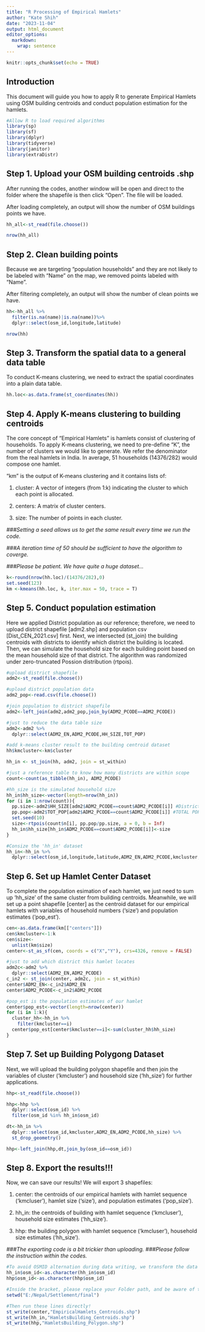 ---
title: "R Processing of Empirical Hamlets"
author: "Kate Shih"
date: "2023-11-04"
output: html_document
editor_options: 
  markdown: 
    wrap: sentence
---

```{r setup, include=FALSE}
knitr::opts_chunk$set(echo = TRUE)
```

## Introduction

This document will guide you how to apply R to generate Empirical Hamlets using OSM building centroids and conduct population estimation for the hamlets.

```{r warning = FALSE, message = FALSE}
#Allow R to load required algorithms
library(sp)
library(sf)
library(dplyr)
library(tidyverse)
library(janitor)
library(extraDistr)
```

## Step 1. Upload your OSM building centroids .shp

After running the codes, another window will be open and direct to the folder where the shapefile is then click "Open".
The file will be loaded.

After loading completely, an output will show the number of OSM buildings points we have.

```{r}
hh_all<-st_read(file.choose())

nrow(hh_all)
```

## Step 2. Clean building points

Because we are targeting "population households" and they are not likely to be labeled with "Name" on the map, we removed points labeled with "Name".

After filtering completely, an output will show the number of clean points we have.

```{r}
hh<-hh_all %>% 
  filter(is.na(name)|is.na(name))%>% 
  dplyr::select(osm_id,longitude,latitude) 

nrow(hh)
```

## Step 3. Transform the spatial data to a general data table

To conduct K-means clustering, we need to extract the spatial coordinates into a plain data table.

```{r}
hh.loc<-as.data.frame(st_coordinates(hh))
```

## Step 4. Apply K-means clustering to building centroids

The core concept of "Empirical Hamlets" is hamlets consist of clustering of households.
To apply K-means clustering, we need to pre-define "K", the number of clusters we would like to generate.
We refer the denominator from the real hamlets in India.
In average, 51 households (14376/282) would compose one hamlet.

"km" is the output of K-means clustering and it contains lists of:

1.  cluster: A vector of integers (from 1:k) indicating the cluster to which each point is allocated.

2.  centers: A matrix of cluster centers.

3.  size: The number of points in each cluster.

*###Setting a seed allows us to get the same result every time we run the code.*

*###A iteration time of 50 should be sufficient to have the algorithm to coverge.*

*###Please be patient. We have quite a huge dataset...*

```{r}
k<-round(nrow(hh.loc)/(14376/282),0)
set.seed(123)
km <-kmeans(hh.loc, k, iter.max = 50, trace = T)
```

## Step 5. Conduct population estimation

Here we applied District population as our reference; therefore, we need to upload district shapefile [adm2.shp] and population csv [Dist_CEN_2021.csv] first.
Next, we intersected (st_join) the building centroids with districts to identify which district the building is located.
Then, we can simulate the household size for each building point based on the mean household size of that district.
The algorithm was randomized under zero-truncated Possion distribution (rtpois).

```{r}
#upload district shapefile
adm2<-st_read(file.choose())

#upload district population data
adm2_pop<-read.csv(file.choose())

#join population to district shapefile
adm2<-left_join(adm2,adm2_pop,join_by(ADM2_PCODE==ADM2_PCODE))

#just to reduce the data table size
adm2<-adm2 %>% 
  dplyr::select(ADM2_EN,ADM2_PCODE,HH_SIZE,TOT_POP)

#add k-means cluster result to the building centroid dataset
hh$kmcluster<-km$cluster

hh_in <- st_join(hh, adm2, join = st_within)

#just a reference table to know how many districts are within scope
count<-count(as_tibble(hh_in), ADM2_PCODE)

#hh_size is the simulated household size
hh_in$hh_size<-vector(length=nrow(hh_in))
for (i in 1:nrow(count)){
  pp.size<-adm2$HH_SIZE[adm2$ADM2_PCODE==count$ADM2_PCODE[i]] #District HOUSEHOLD
  pp.pop<-adm2$TOT_POP[adm2$ADM2_PCODE==count$ADM2_PCODE[i]] #TOTAL POPULATION
  set.seed(10)
  size<-rtpois(count$n[i], pp.pop/pp.size, a = 0, b = Inf)
  hh_in$hh_size[hh_in$ADM2_PCODE==count$ADM2_PCODE[i]]<-size
}

#Consize the 'hh_in' dataset
hh_in<-hh_in %>% 
  dplyr::select(osm_id,longitude,latitude,ADM2_EN,ADM2_PCODE,kmcluster,hh_size)

```

## Step 6. Set up Hamlet Center Dataset

To complete the population esimation of each hamlet, we just need to sum up 'hh_size' of the same cluster from building centroids.
Meanwhile, we will set up a point shapefile [center] as the centroid dataset for our empirical hamlets with variables of household numbers ('size') and population estimates ('pop_est').

```{r}
cen<-as.data.frame(km[["centers"]])
cen$kmcluster<-1:k
cen$size<-
  unlist(km$size)
center<-st_as_sf(cen, coords = c("X","Y"), crs=4326, remove = FALSE)

#just to add which district this hamlet locates
adm2c<-adm2 %>% 
  dplyr::select(ADM2_EN,ADM2_PCODE)
c_in2 <- st_join(center, adm2c, join = st_within)
center$ADM2_EN<-c_in2$ADM2_EN
center$ADM2_PCODE<-c_in2$ADM2_PCODE

#pop_est is the population estimates of our hamlet
center$pop_est<-vector(length=nrow(center))
for (i in 1:k){
  cluster_hh<-hh_in %>% 
    filter(kmcluster==i)
  center$pop_est[center$kmcluster==i]<-sum(cluster_hh$hh_size)
}
```

## Step 7. Set up Building Polygong Dataset

Next, we will upload the building polygon shapefile and then join the variables of cluster ('kmcluster') and household size ('hh_size') for further applications.

```{r}
hhp<-st_read(file.choose())

hhp<-hhp %>% 
  dplyr::select(osm_id) %>% 
  filter(osm_id %in% hh_in$osm_id)

dt<-hh_in %>% 
  dplyr::select(osm_id,kmcluster,ADM2_EN,ADM2_PCODE,hh_size) %>% 
  st_drop_geometry()

hhp<-left_join(hhp,dt,join_by(osm_id==osm_id))
```

## Step 8. Export the results!!!

Now, we can save our results!
We will export 3 shapefiles:

1.  center: the centroids of our empirical hamlets with hamlet sequence ('kmcluser'), hamlet size ('size'), and population estimates ('pop_size').

2.  hh_in: the centroids of building with hamlet sequence ('kmcluser'), household size estimates ('hh_size').

3.  hhp: the building polygon with hamlet sequence ('kmcluser'), household size estimates ('hh_size').

*###The exporting code is a bit trickier than uploading.* *###Please follow the instruction within the codes.*

```{r}
#To avoid OSMID alternation during data writing, we transform the data type
hh_in$osm_id<-as.character(hh_in$osm_id)
hhp$osm_id<-as.character(hhp$osm_id)

#Inside the bracket, please replace your Folder path, and be aware of the direction "/"
setwd("E:/Nepal/Settlement/final")

#Then run these lines directly!
st_write(center,"EmpiricalHamlets_Centroids.shp")
st_write(hh_in,"HamletsBuilding_Centroids.shp")
st_write(hhp,"HamletsBuilding_Polygon.shp")
```
